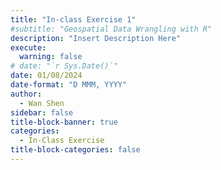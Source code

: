 ```yaml
---
title: "In-class Exercise 1"
#subtitle: "Geospatial Data Wrangling with R"
description: "Insert Description Here"
execute: 
  warning: false
# date: "`r Sys.Date()`"
date: 01/08/2024
date-format: "D MMM, YYYY" 
author: 
  - Wan Shen
sidebar: false
title-block-banner: true
categories:
  - In-Class Exercise
title-block-categories: false
---
```

